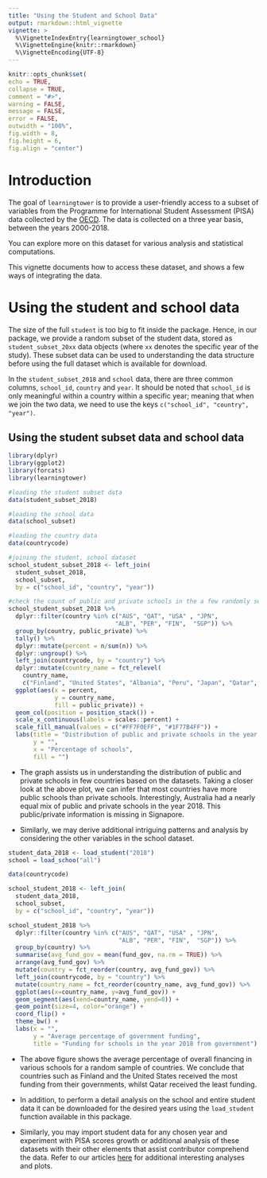 ```yaml
---
title: "Using the Student and School Data" 
output: rmarkdown::html_vignette
vignette: >
  %\VignetteIndexEntry{learningtower_school}
  %\VignetteEngine{knitr::rmarkdown}
  %\VignetteEncoding{UTF-8}
---
```


```r
knitr::opts_chunk$set(
echo = TRUE,
collapse = TRUE,
comment = "#>",
warning = FALSE,
message = FALSE,
error = FALSE,
outwidth = "100%",
fig.width = 8,
fig.height = 6,
fig.align = "center")
```

# Introduction

The goal of `learningtower` is to provide a user-friendly access to a subset of variables from the Programme for International Student Assessment (PISA) data collected by the [OECD](https://www.oecd.org/pisa/data/). The data is collected on a three year basis, between the years 2000-2018.

You can explore more on this dataset for various analysis and statistical computations.

This vignette documents how to access these dataset, and shows a few ways of integrating the data.

# Using the student and school data

The size of the full `student` is too big to fit inside the package. Hence, in our package, we provide a random subset of the student data, stored as `student_subset_20xx` data objects (where `xx` denotes the specific year of the study). These subset data can be used to understanding the data structure before using the full dataset which is available for download.

In the `student_subset_2018` and `school` data, there are three common columns, `school_id`, `country` and `year`. It should be noted that `school_id` is only meaningful within a country within a specific year; meaning that when we join the two data, we need to use the keys `c("school_id", "country", "year")`.

## Using the student subset data and school data

```r
library(dplyr)
library(ggplot2)
library(forcats)
library(learningtower)

#loading the student subset data 
data(student_subset_2018)

#loading the school data
data(school_subset)

#loading the country data
data(countrycode)

#joining the student, school dataset
school_student_subset_2018 <- left_join(
  student_subset_2018, 
  school_subset, 
  by = c("school_id", "country", "year")) 

#check the count of public and private schools in the a few randomly selected countries
school_student_subset_2018 %>% 
  dplyr::filter(country %in% c("AUS", "QAT", "USA" , "JPN", 
                              "ALB", "PER", "FIN",  "SGP")) %>%
  group_by(country, public_private) %>% 
  tally() %>% 
  dplyr::mutate(percent = n/sum(n)) %>% 
  dplyr::ungroup() %>% 
  left_join(countrycode, by = "country") %>% 
  dplyr::mutate(country_name = fct_relevel(
    country_name, 
    c("Finland", "United States", "Albania", "Peru", "Japan", "Qatar", "Australia"))) %>% 
  ggplot(aes(x = percent,
             y = country_name,
             fill = public_private)) +
  geom_col(position = position_stack()) +
  scale_x_continuous(labels = scales::percent) +
  scale_fill_manual(values = c("#FF7F0EFF", "#1F77B4FF")) +
  labs(title = "Distribution of public and private schools in the year 2018",
       y = "",
       x = "Percentage of schools",
       fill = "")
```

- The graph assists us in understanding the distribution of public and private schools in few countries based on the datasets. Taking a closer look at the above plot, we can infer that most countries have more public schools than private schools. Interestingly, Australia had a nearly equal mix of public and private schools in the year 2018. This public/private information is missing in Signapore.

- Similarly, we may derive additional intriguing patterns and analysis by considering the other variables in the school dataset.

```r
student_data_2018 <- load_student("2018")
school = load_schoo("all")

data(countrycode)

school_student_2018 <- left_join(
  student_data_2018, 
  school_subset, 
  by = c("school_id", "country", "year"))

school_student_2018 %>%
  dplyr::filter(country %in% c("AUS", "QAT", "USA" , "JPN", 
                               "ALB", "PER", "FIN",  "SGP")) %>% 
  group_by(country) %>% 
  summarise(avg_fund_gov = mean(fund_gov, na.rm = TRUE)) %>% 
  arrange(avg_fund_gov) %>% 
  mutate(country = fct_reorder(country, avg_fund_gov)) %>% 
  left_join(countrycode, by = "country") %>% 
  mutate(country_name = fct_reorder(country_name, avg_fund_gov)) %>% 
  ggplot(aes(x=country_name, y=avg_fund_gov)) +
  geom_segment(aes(xend=country_name, yend=0)) +
  geom_point(size=4, color="orange") +
  coord_flip() +
  theme_bw() +
  labs(x = "", 
       y = "Average percentage of government funding", 
       title = "Funding for schools in the year 2018 from government")
```

- The above figure shows the average percentage of overall financing in various schools for a random sample of countries. We conclude that countries such as Finland and the United States received the most funding from their governments, whilst Qatar received the least funding.

- In addition, to perform  a detail analysis on the school and entire student data it can be downloaded for the desired years using the `load_student` function available in this package. 

- Similarly, you may import student data for any chosen year and experiment with PISA scores growth or additional analysis of these datasets with their other elements that assist contributor comprehend the data. Refer to our articles [here](https://kevinwang09.github.io/learningtower/articles/exploring_time.html) for additional interesting analyses and plots.
